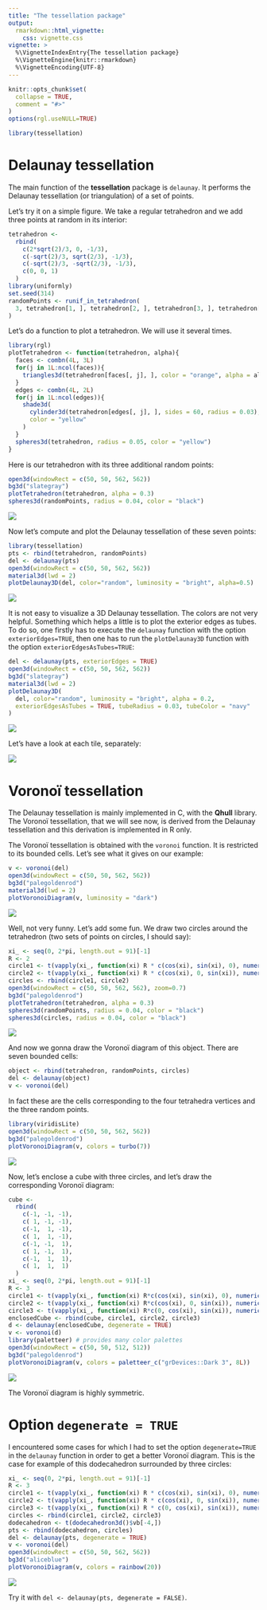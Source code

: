 ---
title: "The tessellation package"
output: 
  rmarkdown::html_vignette:
    css: vignette.css
vignette: >
  %\VignetteIndexEntry{The tessellation package}
  %\VignetteEngine{knitr::rmarkdown}
  %\VignetteEncoding{UTF-8}
---

```{r, include = FALSE}
knitr::opts_chunk$set(
  collapse = TRUE,
  comment = "#>"
)
options(rgl.useNULL=TRUE)
```

```{r setup}
library(tessellation)
```

# Delaunay tessellation

The main function of the **tessellation** package is `delaunay`. It performs 
the Delaunay tessellation (or triangulation) of a set of points.

Let's try it on a simple figure. We take a regular tetrahedron and we add three 
points at random in its interior:

```{r tetrahedron}
tetrahedron <-
  rbind(
    c(2*sqrt(2)/3, 0, -1/3),
    c(-sqrt(2)/3, sqrt(2/3), -1/3),
    c(-sqrt(2)/3, -sqrt(2/3), -1/3),
    c(0, 0, 1)
  )
library(uniformly)
set.seed(314)
randomPoints <- runif_in_tetrahedron(
  3, tetrahedron[1, ], tetrahedron[2, ], tetrahedron[3, ], tetrahedron[4, ]
)
```

Let's do a function to plot a tetrahedron. We will use it several times.

```{r plotTetrahedronFunction}
library(rgl)
plotTetrahedron <- function(tetrahedron, alpha){
  faces <- combn(4L, 3L)
  for(j in 1L:ncol(faces)){
    triangles3d(tetrahedron[faces[, j], ], color = "orange", alpha = alpha)
  }
  edges <- combn(4L, 2L)
  for(j in 1L:ncol(edges)){
    shade3d(
      cylinder3d(tetrahedron[edges[, j], ], sides = 60, radius = 0.03),
      color = "yellow"
    )
  }
  spheres3d(tetrahedron, radius = 0.05, color = "yellow")
}
```

Here is our tetrahedron with its three additional random points:

```{r tetrahedron_rgl, eval=FALSE}
open3d(windowRect = c(50, 50, 562, 562))
bg3d("slategray")
plotTetrahedron(tetrahedron, alpha = 0.3)
spheres3d(randomPoints, radius = 0.04, color = "black")
```

![](Tetrahedron.gif)

Now let's compute and plot the Delaunay tessellation of these seven points:

```{r tetrahedron_delaunay, eval=TRUE, results='hide'}
library(tessellation)
pts <- rbind(tetrahedron, randomPoints)
del <- delaunay(pts)
open3d(windowRect = c(50, 50, 562, 562))
material3d(lwd = 2)
plotDelaunay3D(del, color="random", luminosity = "bright", alpha=0.5)
```

![](TetrahedronDelaunay.gif)

It is not easy to visualize a 3D Delaunay tessellation. The colors are not 
very helpful. Something which helps a little is to plot the exterior edges as 
tubes. To do so, one firstly has to execute the `delaunay` function with the 
option `exteriorEdges=TRUE`, then one has to run the `plotDelaunay3D` function 
with the option `exteriorEdgesAsTubes=TRUE`:

```{r tetrahedron_delaunay_with_tubes, eval=FALSE}
del <- delaunay(pts, exteriorEdges = TRUE)
open3d(windowRect = c(50, 50, 562, 562))
bg3d("slategray")
material3d(lwd = 2)
plotDelaunay3D(
  del, color="random", luminosity = "bright", alpha = 0.2,
  exteriorEdgesAsTubes = TRUE, tubeRadius = 0.03, tubeColor = "navy"
)
```

![](TetrahedronDelaunayWithTubes.gif)

Let's have a look at each tile, separately:

![](TetrahedronTiles.png)


# Voronoï tessellation

The Delaunay tessellation is mainly implemented in C, with the **Qhull** 
library. The Voronoï tessellation, that we will see now, is derived from the 
Delaunay tessellation and this derivation is implemented in R only.

The Voronoï tessellation is obtained with the `voronoi` function. It is 
restricted to its bounded cells. Let's see what it gives on our example:

```{r voronoi, eval=TRUE, message=FALSE}
v <- voronoi(del)
open3d(windowRect = c(50, 50, 562, 562))
bg3d("palegoldenrod")
material3d(lwd = 2)
plotVoronoiDiagram(v, luminosity = "dark")
```

![](VoronoiTetrahedron.gif)

Well, not very funny. Let's add some fun. We draw two circles around the 
tetrahedron (two sets of points on circles, I should say):

```{r tetrahedron_with_circls, eval=TRUE, results='hide'}
xi_ <- seq(0, 2*pi, length.out = 91)[-1]
R <- 2
circle1 <- t(vapply(xi_, function(xi) R * c(cos(xi), sin(xi), 0), numeric(3L)))
circle2 <- t(vapply(xi_, function(xi) R * c(cos(xi), 0, sin(xi)), numeric(3L)))
circles <- rbind(circle1, circle2)
open3d(windowRect = c(50, 50, 562, 562), zoom=0.7)
bg3d("palegoldenrod")
plotTetrahedron(tetrahedron, alpha = 0.3)
spheres3d(randomPoints, radius = 0.04, color = "black")
spheres3d(circles, radius = 0.04, color = "black")
```

![](TetrahedronAndTwoCircles.png)

And now we gonna draw the Voronoï diagram of this object. There are seven 
bounded cells:

```{r nboundedcells}
object <- rbind(tetrahedron, randomPoints, circles)
del <- delaunay(object)
v <- voronoi(del)
```

In fact these are the cells corresponding to the four tetrahedra vertices and 
the three random points.

```{r voronoi_tetrahedron_with_circles, eval=FALSE}
library(viridisLite)
open3d(windowRect = c(50, 50, 562, 562))
bg3d("palegoldenrod")
plotVoronoiDiagram(v, colors = turbo(7))
```

![](VoronoiTetrahedronWithCircles.gif)

Now, let's enclose a cube with three circles, and let's draw the corresponding 
Voronoï diagram:

```{r cubewithcircles}
cube <-
  rbind(
    c(-1, -1, -1),
    c( 1, -1, -1),
    c(-1,  1, -1),
    c( 1,  1, -1),
    c(-1, -1,  1),
    c( 1, -1,  1),
    c(-1,  1,  1),
    c( 1,  1,  1)
  )
xi_ <- seq(0, 2*pi, length.out = 91)[-1]
R <- 3
circle1 <- t(vapply(xi_, function(xi) R*c(cos(xi), sin(xi), 0), numeric(3L)))
circle2 <- t(vapply(xi_, function(xi) R*c(cos(xi), 0, sin(xi)), numeric(3L)))
circle3 <- t(vapply(xi_, function(xi) R*c(0, cos(xi), sin(xi)), numeric(3L)))
enclosedCube <- rbind(cube, circle1, circle2, circle3)
d <- delaunay(enclosedCube, degenerate = TRUE)
v <- voronoi(d)
library(paletteer) # provides many color palettes
open3d(windowRect = c(50, 50, 512, 512))
bg3d("palegoldenrod")
plotVoronoiDiagram(v, colors = paletteer_c("grDevices::Dark 3", 8L))
```

![](CubeWithCircles.gif)

The Voronoï diagram is highly symmetric.


# Option `degenerate = TRUE`

I encountered some cases for which I had to set the option `degenerate=TRUE` in 
the `delaunay` function in order to get a better Voronoï diagram. This is the 
case for example of this dodecahedron surrounded by three circles:

```{r dodecahedron_with_circles, eval=FALSE}
xi_ <- seq(0, 2*pi, length.out = 91)[-1]
R <- 3
circle1 <- t(vapply(xi_, function(xi) R * c(cos(xi), sin(xi), 0), numeric(3L)))
circle2 <- t(vapply(xi_, function(xi) R * c(cos(xi), 0, sin(xi)), numeric(3L)))
circle3 <- t(vapply(xi_, function(xi) R * c(0, cos(xi), sin(xi)), numeric(3L)))
circles <- rbind(circle1, circle2, circle3)
dodecahedron <- t(dodecahedron3d()$vb[-4,])
pts <- rbind(dodecahedron, circles)
del <- delaunay(pts, degenerate = TRUE)
v <- voronoi(del)
open3d(windowRect = c(50, 50, 562, 562))
bg3d("aliceblue")
plotVoronoiDiagram(v, colors = rainbow(20))
```

![](DodecahedronWithCircles.gif)


Try it with `del <- delaunay(pts, degenerate = FALSE)`. 
